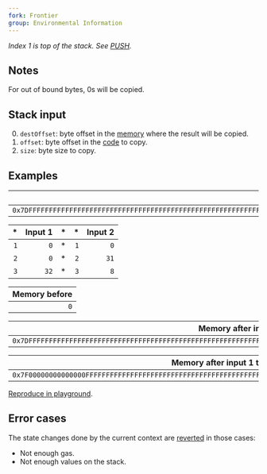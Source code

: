 ```yaml
---
fork: Frontier
group: Environmental Information
---
```


*Index 1 is top of the stack. See [PUSH](/#60).*

## Notes

For out of bound bytes, 0s will be copied.

## Stack input

0. `destOffset`: byte offset in the [memory](/about) where the result will be copied.
1. `offset`: byte offset in the [code](/about) to copy.
2. `size`: byte size to copy.

## Examples

| Code |
|-----:|
| `0x7DFFFFFFFFFFFFFFFFFFFFFFFFFFFFFFFFFFFFFFFFFFFFFFFFFFFFFFFFFFFF7F` |

| * | Input 1 | * | * | Input 2 |
|--:|--------:|--:|--:|--------:|
| `1` | `0` | * | `1` | `0` |
| `2` | `0` | * | `2` | `31` |
| `3` | `32` | * | `3` | `8` |

| Memory before |
|--------------:|
| `0` |

| Memory after input 1 |
|---------------------:|
| `0x7DFFFFFFFFFFFFFFFFFFFFFFFFFFFFFFFFFFFFFFFFFFFFFFFFFFFFFFFFFFFF7F` |

| Memory after input 1 then 2 |
|----------------------------:|
| `0x7F00000000000000FFFFFFFFFFFFFFFFFFFFFFFFFFFFFFFFFFFFFFFFFFFFFF7F` |

[Reproduce in playground](/?unit=Wei&codeType=Mnemonic&code='qPutwbeginning%20ofwcodXtowexpected%20valueZ30VxWWWWWZ32VyyqRemovewvalues%20fromwstackTTj1~32~0_j2~8~31_'~Z1%20zFFFFFFy%5Cnw%20thXq%2F%2F%20jyyqExamplX_~0yCODECOPYZyPUSHXe%20WzzV%200TyPOP%01TVWXZ_jqwyz~_).

## Error cases

The state changes done by the current context are [reverted](#FD) in those cases:
- Not enough gas.
- Not enough values on the stack.
